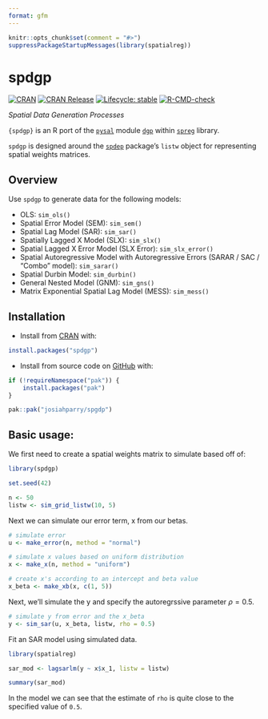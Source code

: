 ```yaml
---
format: gfm
---
```


```r
knitr::opts_chunk$set(comment = "#>")
suppressPackageStartupMessages(library(spatialreg))
```

# spdgp

<!-- badges: start -->

[![CRAN](https://www.r-pkg.org/badges/version/spdgp)](https://CRAN.R-project.org/package=spdgp)
[![CRAN Release](https://www.r-pkg.org/badges/last-release/spdgp)](https://CRAN.R-project.org/package=spdgp)
[![Lifecycle: stable](https://img.shields.io/badge/lifecycle-stable-20b2aa.svg)](https://lifecycle.r-lib.org/articles/stages.html#stable)
[![R-CMD-check](https://github.com/JosiahParry/spdgp/actions/workflows/R-CMD-check.yaml/badge.svg)](https://github.com/JosiahParry/spdgp/actions/workflows/R-CMD-check.yaml)

<!-- badges: end -->

*Spatial Data Generation Processes*

`{spdgp}` is an R port of the [`pysal`](https://pysal.org/) module [`dgp`](https://pysal.org/spreg/api.html#dgp) within [`spreg`](https://pysal.org/spreg) library. 

`spdgp` is designed around the [`spdep`](https://r-spatial.github.io/spdep/) package's `listw` object for representing spatial weights matrices. 

## Overview

Use `spdgp` to generate data for the following models: 

- OLS: `sim_ols()`
- Spatial Error Model (SEM): `sim_sem()` 
- Spatial Lag Model (SAR): `sim_sar()`
- Spatially Lagged X Model (SLX): `sim_slx()`
- Spatial Lagged X Error Model (SLX Error): `sim_slx_error()`
- Spatial Autoregressive Model with Autoregressive Errors (SARAR / SAC / "Combo" model): `sim_sarar()`
- Spatial Durbin Model: `sim_durbin()`
- General Nested Model (GNM): `sim_gns()`
- Matrix Exponential Spatial Lag Model (MESS): `sim_mess()` 


## Installation 

- Install from [CRAN](https://CRAN.R-project.org/package=spdgp) with:

``` r
install.packages("spdgp")
```

- Install from source code on [GitHub](https://github.com/JosiahParry/spdgp) with:

```r
if (!requireNamespace("pak")) {
    install.packages("pak")
}

pak::pak("josiahparry/spgdp")
```


## Basic usage: 

We first need to create a spatial weights matrix to simulate based off of: 

```r
library(spdgp)

set.seed(42)

n <- 50
listw <- sim_grid_listw(10, 5)
```

Next we can simulate our error term, x from our betas.
```r
# simulate error 
u <- make_error(n, method = "normal")

# simulate x values based on uniform distribution
x <- make_x(n, method = "uniform")

# create x's according to an intercept and beta value
x_beta <- make_xb(x, c(1, 5))
```

Next, we'll simulate the y and specify the autoregrssive parameter $\rho = 0.5$.

```r
# simulate y from error and the x_beta
y <- sim_sar(u, x_beta, listw, rho = 0.5)
```

Fit an SAR model using simulated data.

```r
library(spatialreg)

sar_mod <- lagsarlm(y ~ x$x_1, listw = listw)

summary(sar_mod)
```

In the model we can see that the estimate of `rho` is quite close to the specified value of `0.5`.

